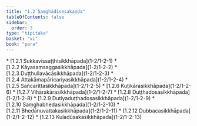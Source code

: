 ```yaml
---
title: "1.2 Saṃghādisesakaṇḍa"
tableOfContents: false
sidebar:
  order: 3
type: "tipitaka"
basket: "vi"
book: "para"
---
```



<DynamicBreadcrumb />



<TableOfContents book="para" section="1.2">
* [1.2.1 Sukkavissaṭṭhisikkhāpada](1-2/1-2-1)
* [1.2.2 Kāyasaṃsaggasikkhāpada](1-2/1-2-2)
* [1.2.3 Duṭṭhullavācāsikkhāpada](1-2/1-2-3)
* [1.2.4 Attakāmapāricariyasikkhāpada](1-2/1-2-4)
* [1.2.5 Sañcarittasikkhāpada](1-2/1-2-5)
* [1.2.6 Kuṭikārasikkhāpada](1-2/1-2-6)
* [1.2.7 Vihārakārasikkhāpada](1-2/1-2-7)
* [1.2.8 Duṭṭhadosasikkhāpada](1-2/1-2-8)
* [1.2.9 Dutiyaduṭṭhadosasikkhāpada](1-2/1-2-9)
* [1.2.10 Saṃghabhedasikkhāpada](1-2/1-2-10)
* [1.2.11 Bhedānuvattakasikkhāpada](1-2/1-2-11)
* [1.2.12 Dubbacasikkhāpada](1-2/1-2-12)
* [1.2.13 Kuladūsakasikkhāpada](1-2/1-2-13)
</TableOfContents>